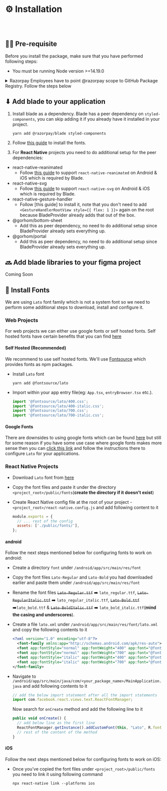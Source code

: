 
<Meta title="Guides/Installation" />

# ⚙️ Installation

<br />
<br />

## ✍🏻 Pre-requisite

Before you install the package, make sure that you have performed following steps:

- You must be running Node version >=14.19.0

<details>
<summary>Razorpay Employees have to point @razorpay scope to GitHub Package Registry. Follow the steps below</summary>

- Generate a Personal Access Token on GitHub by [visiting this link](https://github.com/settings/tokens/new?scopes=repo,workflow,write:packages,read:repo_hook,write:packages) (Enable SSO by clicking `Authorize` button next to Razorpay logo.)
- Run `code ~/.bashrc` or `code ~/.zshrc` in your editor and add this line

  ```
  export GITHUB_ACCESS_TOKEN="<YOUR_TOKEN>"
  ```

  > **Note**
  >
  > Replace `<YOUR_TOKEN>` with your actual GitHub Personal Access Token

- Run `source ~/.bashrc` or `source ~/.zshrc` based on the file you added your token.
- Run `code ~/.npmrc` and append the following
  ```bash
  # add following to your .npmrc
  @razorpay:registry=https://npm.pkg.github.com/
  //npm.pkg.github.com/:always-auth=true
  //npm.pkg.github.com/:_authToken=${GITHUB_ACCESS_TOKEN}
  ```

</details>

## ⬇ Add blade to your application

1. Install blade as a dependency. Blade has a peer dependency on `styled-components`, you can skip adding it if you already have it installed in your project.

   ```shell
   yarn add @razorpay/blade styled-components
   ```

2. Follow [this guide](#-install-fonts) to install the fonts.

3. For **React Native** projects you need to do additional setup for the peer dependencies: 

- react-native-reanimated
  - Follow [this guide](https://docs.swmansion.com/react-native-reanimated/docs/fundamentals/installation) to support `react-native-reanimated` on Android & iOS which is required by Blade.
- react-native-svg
  - Follow [this guide](https://github.com/react-native-svg/react-native-svg#with-react-native-cli) to support `react-native-svg` on Android & iOS which is required by Blade.
- react-native-gesture-handler
  - Follow [this guide] to install it, note that you don't need to add `<GestureHandlerRootView style={{ flex: 1 }}>` again on the root because BladeProvider already adds that out of the box.
- @gorhom/bottom-sheet
  - Add this as peer dependency, no need to do additional setup since BladeProvider already sets everything up.
- @gorhom/portal
  - Add this as peer dependency, no need to do additional setup since BladeProvider already sets everything up.

## 🔜 Add blade libraries to your figma project

Coming Soon

## 🔡 Install Fonts

We are using `Lato` font family which is not a system font so we need to perform some additional steps to download, install and configure it.

### Web Projects

For web projects we can either use google fonts or self hosted fonts. Self hosted fonts have certain benefits that you can find [here](https://fontsource.org/docs/introduction)

#### Self Hosted (Recommended)

We recommend to use self hosted fonts. We'll use [Fontsource](https://fontsource.org/) which provides fonts as npm packages.

- Install `Lato` font

  ```shell
  yarn add @fontsource/lato
  ```

- Import within your app entry file(eg: `App.tsx`, `entryBrowser.tsx` etc.).
  ```js
  import '@fontsource/lato/400.css';
  import '@fontsource/lato/400-italic.css';
  import '@fontsource/lato/700.css';
  import '@fontsource/lato/700-italic.css';
  ```

#### Google Fonts

There are downsides to using google fonts which can be found [here](https://fontsource.org/docs/introduction) but still for some reason if you have some use case where google fonts makes more sense then you can [click this link](https://fonts.google.com/share?selection.family=Lato:ital,wght@0,400;0,700;1,400;1,700) and follow the instructions there to configure `Lato` for your applications.

### React Native Projects

- Download `Lato` font from [here](https://fonts.google.com/share?selection.family=Lato:ital,wght@0,400;0,700;1,400;1,700)
- Copy the font files and paste it under the directory `<project_root>/public/fonts`(**create the directory if it doesn't exist**)
- Create React Native config file at the root of your project - `<project_root>/react-native.config.js` and add following content to it

  ```js
  module.exports = {
    // ... rest of the config
    assets: ['./public/fonts/'],
  };
  ```

#### android

Follow the next steps mentioned below for configuring fonts to work on android:

- Create a directory `font` under `/android/app/src/main/res/font`
- Copy the font files `Lato-Regular` and `Lato-Bold` you had downloaded earlier and paste them under `/android/app/src/main/res/font`
- Rename the font files ~~`Lato-Regular.ttf`~~ ➡️ `lato_regular.ttf`, ~~`Lato-RegularItalic.ttf`~~ ➡️ `lato_regular_italic.ttf`, ~~`Lato-Bold.ttf`~~ ➡️`lato_bold.ttf` & ~~`Lato-BoldItalic.ttf`~~ ➡️ `lato_bold_italic.ttf`(**mind the casing and underscores**).
- Create a file `lato.xml` under `/android/app/src/main/res/font/lato.xml` and copy the following contents to it
  ```xml
  <?xml version="1.0" encoding="utf-8"?>
    <font-family xmlns:app="http://schemas.android.com/apk/res-auto">
    <font app:fontStyle="normal" app:fontWeight="400" app:font="@font/lato_regular"/>
    <font app:fontStyle="normal" app:fontWeight="700" app:font="@font/lato_bold" />
    <font app:fontStyle="italic" app:fontWeight="400" app:font="@font/lato_regular_italic" />
    <font app:fontStyle="italic" app:fontWeight="700" app:font="@font/lato_bold_italic" />
  </font-family>
  ```
- Navigate to `/android/app/src/main/java/com/<your_package_name>/MainApplication.java` and add following contents to it

  ```js
  // add the below import statement after all the import statements
  import com.facebook.react.views.text.ReactFontManager;
  ```

  Now search for `onCreate` method and add the following line to it

  ```js
  public void onCreate() {
    // add below line as the first line
    ReactFontManager.getInstance().addCustomFont(this, "Lato", R.font.lato);
    // rest of the content of the method
  }
  ```

#### iOS

Follow the next steps mentioned below for configuring fonts to work on iOS:

- Once you've copied the font files under `<project_root>/public/fonts` you need to link it using following command

  ```shell
  npx react-native link --platforms ios
  ```
